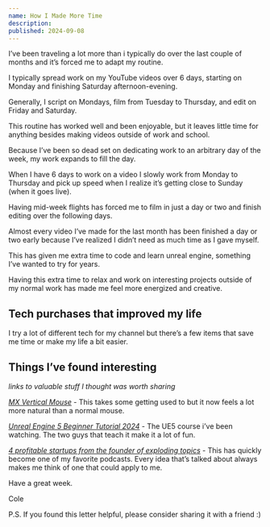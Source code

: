 ```yaml
---
name: How I Made More Time
description:
published: 2024-09-08
---
```


I’ve been traveling a lot more than i typically do over the last couple of months and it’s forced me to adapt my routine.

I typically spread work on my YouTube videos over 6 days, starting on Monday and finishing Saturday afternoon-evening.

Generally, I script on Mondays, film from Tuesday to Thursday, and edit on Friday and Saturday.

This routine has worked well and been enjoyable, but it leaves little time for anything besides making videos outside of work and school.

Because I’ve been so dead set on dedicating work to an arbitrary day of the week, my work expands to fill the day.

When I have 6 days to work on a video I slowly work from Monday to Thursday and pick up speed when I realize it’s getting close to Sunday (when it goes live).

Having mid-week flights has forced me to film in just a day or two and finish editing over the following days.

Almost every video I’ve made for the last month has been finished a day or two early because I’ve realized I didn’t need as much time as I gave myself.

This has given me extra time to code and learn unreal engine, something I’ve wanted to try for years.

Having this extra time to relax and work on interesting projects outside of my normal work has made me feel more energized and creative.

## Tech purchases that improved my life

I try a lot of different tech for my channel but there’s a few items that save me time or make my life a bit easier.

<VideoPlayer url="https://www.youtube.com/watch?v=cOAh4xO3u2I" />

## Things I’ve found interesting

_links to valuable stuff I thought was worth sharing_

[_MX Vertical Mouse_](https://www.notion.so/Productivity-a120167781ab43fa97076c65de89d475?pvs=21) - This takes some getting used to but it now feels a lot more natural than a normal mouse.

[_Unreal Engine 5 Beginner Tutorial 2024_](https://www.youtube.com/watch?v=L9qixi858Ag) - The UE5 course i’ve been watching. The two guys that teach it make it a lot of fun.

[_4 profitable startups from the founder of exploding topics_](https://youtu.be/6JdXCmnXBoM?si=DjY7SSLa-pg5dTtx) - This has quickly become one of my favorite podcasts. Every idea that’s talked about always makes me think of one that could apply to me.

Have a great week.

Cole

P.S. If you found this letter helpful, please consider sharing it with a friend :)
